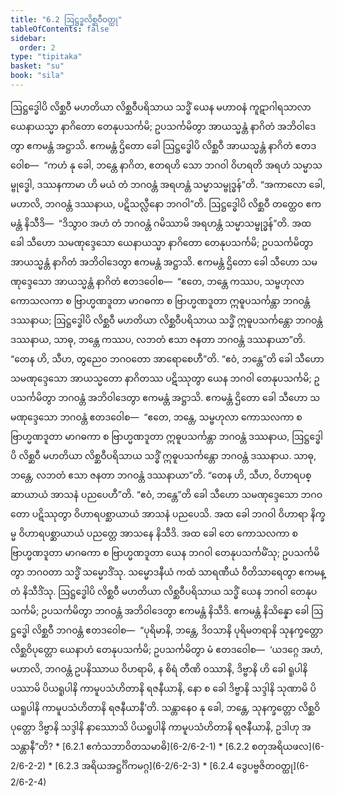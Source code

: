 ```yaml
---
title: "6.2 ဩဋ္ဌဒ္ဓလိစ္ဆဝီဝတ္ထု"
tableOfContents: false
sidebar:
  order: 2
type: "tipitaka"
basket: "su"
book: "sila"
---
```



<DynamicBreadcrumb />

<Division number="361" book="sila">

<Paragraph number="599" book="sila">
ဩဋ္ဌဒ္ဓေါပိ လိစ္ဆဝီ မဟတိယာ လိစ္ဆဝီပရိသာယ သဒ္ဓိံ ယေန မဟာဝနံ ကူဋာဂါရသာလာ ယေနာယသ္မာ နာဂိတော တေနုပသင်္ကမိ; ဥပသင်္ကမိတွာ အာယသ္မန္တံ နာဂိတံ အဘိဝါဒေတွာ ဧကမန္တံ အဋ္ဌာသိ. ဧကမန္တံ ဌိတော ခေါ ဩဋ္ဌဒ္ဓေါပိ လိစ္ဆဝီ အာယသ္မန္တံ နာဂိတံ ဧတဒဝေါစ—  “ကဟံ နု ခေါ, ဘန္တေ နာဂိတ, ဧတရဟိ သော ဘဂဝါ ဝိဟရတိ အရဟံ သမ္မာသမ္ဗုဒ္ဓေါ, ဒဿနကာမာ ဟိ မယံ တံ ဘဂဝန္တံ အရဟန္တံ သမ္မာသမ္ဗုဒ္ဓန်”တိ. “အကာလော ခေါ, မဟာလိ, ဘဂဝန္တံ ဒဿနာယ, ပဋိသလ္လီနော ဘဂဝါ”တိ. ဩဋ္ဌဒ္ဓေါပိ လိစ္ဆဝီ တတ္ထေဝ ဧကမန္တံ နိသီဒိ—  “ဒိသွာဝ အဟံ တံ ဘဂဝန္တံ ဂမိဿာမိ အရဟန္တံ သမ္မာသမ္ဗုဒ္ဓန်”တိ.


</Paragraph>

</Division>
<Division number="362" book="sila">

<Paragraph number="600" book="sila">
အထ ခေါ သီဟော သမဏုဒ္ဒေသော ယေနာယသ္မာ နာဂိတော တေနုပသင်္ကမိ; ဥပသင်္ကမိတွာ အာယသ္မန္တံ နာဂိတံ အဘိဝါဒေတွာ ဧကမန္တံ အဋ္ဌာသိ. ဧကမန္တံ ဌိတော ခေါ သီဟော သမဏုဒ္ဒေသော အာယသ္မန္တံ နာဂိတံ ဧတဒဝေါစ—  “ဧတေ, ဘန္တေ ကဿပ, သမ္ဗဟုလာ ကောသလကာ စ ဗြာဟ္မဏဒူတာ မာဂဓကာ စ ဗြာဟ္မဏဒူတာ ဣဓူပသင်္ကန္တာ ဘဂဝန္တံ ဒဿနာယ; ဩဋ္ဌဒ္ဓေါပိ လိစ္ဆဝီ မဟတိယာ လိစ္ဆဝီပရိသာယ သဒ္ဓိံ ဣဓူပသင်္ကန္တော ဘဂဝန္တံ ဒဿနာယ, သာဓု, ဘန္တေ ကဿပ, လဘတံ ဧသာ ဇနတာ ဘဂဝန္တံ ဒဿနာယာ”တိ.


</Paragraph>

<Paragraph number="601" book="sila">
“တေန ဟိ, သီဟ, တွညေဝ ဘဂဝတော အာရောစေဟီ”တိ. “ဧဝံ, ဘန္တေ”တိ ခေါ သီဟော သမဏုဒ္ဒေသော အာယသ္မတော နာဂိတဿ ပဋိဿုတွာ ယေန ဘဂဝါ တေနုပသင်္ကမိ; ဥပသင်္ကမိတွာ ဘဂဝန္တံ အဘိဝါဒေတွာ ဧကမန္တံ အဋ္ဌာသိ. ဧကမန္တံ ဌိတော ခေါ သီဟော သမဏုဒ္ဒေသော ဘဂဝန္တံ ဧတဒဝေါစ—  “ဧတေ, ဘန္တေ, သမ္ဗဟုလာ ကောသလကာ စ ဗြာဟ္မဏဒူတာ မာဂဓကာ စ ဗြာဟ္မဏဒူတာ ဣဓူပသင်္ကန္တာ ဘဂဝန္တံ ဒဿနာယ, ဩဋ္ဌဒ္ဓေါပိ လိစ္ဆဝီ မဟတိယာ လိစ္ဆဝီပရိသာယ သဒ္ဓိံ ဣဓူပသင်္ကန္တော ဘဂဝန္တံ ဒဿနာယ. သာဓု, ဘန္တေ, လဘတံ ဧသာ ဇနတာ ဘဂဝန္တံ ဒဿနာယာ”တိ. “တေန ဟိ, သီဟ, ဝိဟာရပစ္ဆာယာယံ အာသနံ ပညပေဟီ”တိ. “ဧဝံ, ဘန္တေ”တိ ခေါ သီဟော သမဏုဒ္ဒေသော ဘဂဝတော ပဋိဿုတွာ ဝိဟာရပစ္ဆာယာယံ အာသနံ ပညပေသိ.


</Paragraph>

</Division>
<Division number="363" book="sila">

<Paragraph number="602" book="sila">
အထ ခေါ ဘဂဝါ ဝိဟာရာ နိက္ခမ္မ ဝိဟာရပစ္ဆာယာယံ ပညတ္တေ အာသနေ နိသီဒိ. အထ ခေါ တေ ကောသလကာ စ ဗြာဟ္မဏဒူတာ မာဂဓကာ စ ဗြာဟ္မဏဒူတာ ယေန ဘဂဝါ တေနုပသင်္ကမိံသု; ဥပသင်္ကမိတွာ ဘဂဝတာ သဒ္ဓိံ သမ္မောဒိံသု. သမ္မောဒနီယံ ကထံ သာရဏီယံ ဝီတိသာရေတွာ ဧကမန္တံ နိသီဒိံသု. ဩဋ္ဌဒ္ဓေါပိ လိစ္ဆဝီ မဟတိယာ လိစ္ဆဝီပရိသာယ သဒ္ဓိံ ယေန ဘဂဝါ တေနုပသင်္ကမိ; ဥပသင်္ကမိတွာ ဘဂဝန္တံ အဘိဝါဒေတွာ ဧကမန္တံ နိသီဒိ.


</Paragraph>

</Division>
<Division number="364" book="sila">

<Paragraph number="603" book="sila">
ဧကမန္တံ နိသိန္နော ခေါ ဩဋ္ဌဒ္ဓေါ လိစ္ဆဝီ ဘဂဝန္တံ ဧတဒဝေါစ—  “ပုရိမာနိ, ဘန္တေ, ဒိဝသာနိ ပုရိမတရာနိ သုနက္ခတ္တော လိစ္ဆဝိပုတ္တော ယေနာဟံ တေနုပသင်္ကမိ; ဥပသင်္ကမိတွာ မံ ဧတဒဝေါစ—  ‘ယဒဂ္ဂေ အဟံ, မဟာလိ, ဘဂဝန္တံ ဥပနိဿာယ ဝိဟရာမိ, န စိရံ တီဏိ ဝဿာနိ, ဒိဗ္ဗာနိ ဟိ ခေါ ရူပါနိ ပဿာမိ ပိယရူပါနိ ကာမူပသံဟိတာနိ ရဇနီယာနိ, နော စ ခေါ ဒိဗ္ဗာနိ သဒ္ဒါနိ သုဏာမိ ပိယရူပါနိ ကာမူပသံဟိတာနိ ရဇနီယာနီ’တိ. သန္တာနေဝ နု ခေါ, ဘန္တေ, သုနက္ခတ္တော လိစ္ဆဝိပုတ္တော ဒိဗ္ဗာနိ သဒ္ဒါနိ နာဿောသိ ပိယရူပါနိ ကာမူပသံဟိတာနိ ရဇနီယာနိ, ဥဒါဟု အသန္တာနီ”တိ?

</Paragraph>
</Division>

<TableOfContents book="sila" section="6.2">
* [6.2.1 ဧကံသဘာဝိတသမာဓိ](6-2/6-2-1)
* [6.2.2 စတုအရိယဖလ](6-2/6-2-2)
* [6.2.3 အရိယအဋ္ဌင်္ဂိကမဂ္ဂ](6-2/6-2-3)
* [6.2.4 ဒွေပဗ္ဗဇိတဝတ္ထု](6-2/6-2-4)
</TableOfContents>